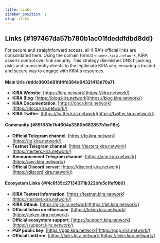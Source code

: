 ```yaml
---
title: Links
sidebar_position: 1
slug: links
---
```





## Links {#197467da57b780b1ac01fdeddfdbd8dd}


For secure and straightforward access, all KIRA's official links are consolidated here. Using the domain format `<name>.kira.network`, KIRA asserts control over link security. This strategy diminishes DNS hijacking risks and consistently directs to the legitimate KIRA site, ensuring a trusted and secure way to engage with KIRA's resources.


#### Main Urls {#ddc0603d81fd4fd384d64321413d70a7}

- **KIRA Website**: [https://kira.network](https://kira.network/)
- **KIRA Blog**: [https://blog.kira.network](https://blog.kira.network/)
- **KIRA Documentation**: [https://docs.kira.network](https://docs.kira.network/)
- **KIRA Twitter**: [https://twitter.kira.network](https://twitter.kira.network/)

#### Community {#891631e7b4604a3380b682857b1ed18c}

- **Official Telegram channel**: [https://tg.kira.network](https://tg.kira.network/)
- **Testnet Telegram channel**: [https://testers.kira.network](https://testers.kira.network/)
- **Announcement Telegram channel**: [https://ann.kira.network](https://ann.kira.network/)
- **Official Discord server**: [https://discord.kira.network](https://discord.kira.network/)

#### Ecosystem Links {#f4c6f35c27134371b322bfe5c1fef9b0}

- **KIRA Testnet information**: [https://testnet.kira.network](https://testnet.kira.network/)
- **KIRA Github**: [https://git.kira.network](https://git.kira.network/)
- **Official token on etherscan**: [https://token.kira.network](https://token.kira.network/)
- **Official ecosystem support**: [https://support.kira.network](https://support.kira.network/)
- **PGP public key**: [https://pgp.kira.network](https://pgp.kira.network/)
- **Official Linktree**: [https://links.kira.network](https://links.kira.network/)
